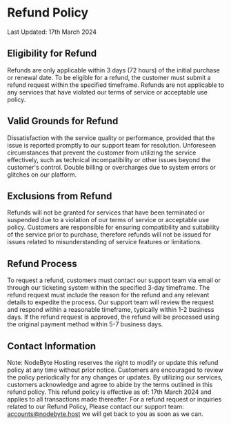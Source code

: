 # Refund Policy

Last Updated: 17th March 2024

## Eligibility for Refund

Refunds are only applicable within 3 days (72 hours) of the initial purchase or renewal date.
To be eligible for a refund, the customer must submit a refund request within the specified timeframe.
Refunds are not applicable to any services that have violated our terms of service or acceptable use policy.


## Valid Grounds for Refund

Dissatisfaction with the service quality or performance, provided that the issue is reported promptly to our support team for resolution.
Unforeseen circumstances that prevent the customer from utilizing the service effectively, such as technical incompatibility or other issues beyond the customer&apos;s control.
Double billing or overcharges due to system errors or glitches on our platform.

## Exclusions from Refund

Refunds will not be granted for services that have been terminated or suspended due to a violation of our terms of service or acceptable use policy.
Customers are responsible for ensuring compatibility and suitability of the service prior to purchase, therefore refunds will not be issued for issues related to misunderstanding of service features or limitations.


## Refund Process

To request a refund, customers must contact our support team via email or through our ticketing system within the specified 3-day timeframe.
The refund request must include the reason for the refund and any relevant details to expedite the process.
Our support team will review the request and respond within a reasonable timeframe, typically within 1-2 business days. If the refund request is approved, the refund will be processed using the original payment method within 5-7 business days.

## Contact Information

Note: NodeByte Hosting reserves the right to modify or update this refund policy at any time without prior notice. Customers are encouraged to review the policy periodically for any changes or updates.
By utilizing our services, customers acknowledge and agree to abide by the terms outlined in this refund policy.
This refund policy is effective as of: 17th March 2024 and applies to all transactions made thereafter. For a refund request or inquiries related to our Refund Policy, Please contact our support team: accounts@nodebyte.host we will get back to you as soon as we can.
